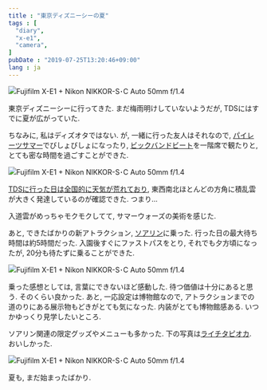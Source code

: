 ```yaml
---
title : "東京ディズニーシーの夏"
tags : [
  "diary",
  "x-e1",
  "camera",
]
pubDate : "2019-07-25T13:20:46+09:00"
lang : ja
---
```


![Fujifilm X-E1 + Nikon NIKKOR-S･C Auto 50mm f/1.4](./disney-sea-1.jpg)

東京ディズニーシーに行ってきた. まだ梅雨明けしていないようだが, TDSにはすでに夏が広がっていた.

ちなみに, 私はディズオタではない.
が, 一緒に行った友人はそれなので, 
[パイレーツサマー](https://www.tokyodisneyresort.jp/tds/show/detail/943/)でびしょびしょになったり, 
[ビックバンドビート](https://www.tokyodisneyresort.jp/tds/show/detail/926/)を一階席で観たりと, 
とても密な時間を過ごすことができた.

![Fujifilm X-E1 + Nikon NIKKOR-S･C Auto 50mm f/1.4](./disney-sea-2.jpg)

[TDSに行った日は全国的に天気が荒れており](http://web.archive.org/web/20190725023203/https://www3.nhk.or.jp/news/html/20190724/k10012005941000.html?utm_int=news-saigai_contents_list-items_016), 東西南北ほとんどの方角に積乱雲が大きく発達しているのが確認できた. つまり...

入道雲がめっちゃモクモクしてて, サマーウォーズの美術を感じた.   

あと, できたばかりの新アトラクション, [ソアリン](https://www.tokyodisneyresort.jp/treasure/soaring/)に乗った.
行った日の最大待ち時間は約5時間だった.
入園後すぐにファストパスをとり, 
それでも夕方頃になったが, 
20分も待たずに乗ることができた.

![Fujifilm X-E1 + Nikon NIKKOR-S･C Auto 50mm f/1.4](./disney-sea-3.jpg)

乗った感想としては, 言葉にできないほど感動した. 待つ価値は十分にあると思う. そのくらい良かった.
あと, 一応設定は博物館なので, アトラクションまでの道のりにある展示物もどきがとても気になった.
内装がとても博物館感ある. いつかゆっくり見学したいところ.

ソアリン関連の限定グッズやメニューも多かった. 下の写真は[ライチタピオカ](https://www.tokyodisneyresort.jp/menu/3748/). おいしかった.

![Fujifilm X-E1 + Nikon NIKKOR-S･C Auto 50mm f/1.4](./disney-sea-4.jpg)

夏も, まだ始まったばかり.
